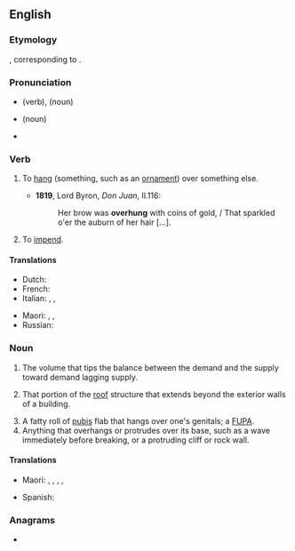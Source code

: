 ==English==

===Etymology===
{{etyl|ang|en}} {{m|ang|oferhangan}}, corresponding to {{prefix|over|hang|lang=en}}.

===Pronunciation===
* {{a|UK}} {{IPA|/əʊvəˈhaŋ/|lang=en}} (verb), {{IPA|/ˈəʊvəhaŋ/|lang=en}} (noun)
* {{a|US}} {{IPA|/ˈoʊvəɹˌhæŋ/|lang=en}} (noun)
* {{audio|en-us-overhang.ogg|Audio (US)|lang=en}}

===Verb===
{{en-verb|overhangs|overhanging|overhung}}

# {{lb|en|transitive}} To [[hang]] (something, such as an [[ornament]]) over something else.
#* '''1819''', Lord Byron, ''Don Juan'', II.116:
#*: Her brow was '''overhung''' with coins of gold, / That sparkled o'er the auburn of her hair [...].
# {{lb|en|intransitive}} To [[impend]].

====Translations====
{{trans-top|hang over, as an ornament}}
* Dutch: {{t|nl|overhangen}}
* French: {{t+|fr|surplomber}}
* Italian: {{t+|it|aggettare}}, {{t+|it|sporgere}}, {{t|it|sportare}}
{{trans-mid}}
* Maori: {{t|mi|tauwhare}}, {{t|mi|tauwharewhare}}, {{t|mi|wharewhare}}
* Russian: {{t+|ru|нависа́ть|impf}}
{{trans-bottom}}

===Noun===
{{en-noun}}

# {{lb|en|economics}} The volume that tips the balance between the demand and the supply toward demand lagging supply.
# {{lb|en|architecture}} That portion of the [[roof]] structure that extends beyond the exterior walls of a building.
# A fatty roll of [[pubis]] flab that hangs over one's genitals; a [[FUPA]].
# Anything that overhangs or protrudes over its base, such as a wave immediately before breaking, or a protruding cliff or rock wall.

====Translations====
{{trans-top|anything that overhangs}}
* Maori: {{t|mi|wharenga}}, {{t|mi|tauwharenga}}, {{t|mi|tauwharewharenga}}, {{t|mi|wharewharenga}}, {{t|mi|tīarearetanga}}
{{trans-mid}}
* Spanish: {{t+|es|protuberancia|f}}
{{trans-bottom}}

===Anagrams===
* {{anagrams|en|hang over|hangover}}